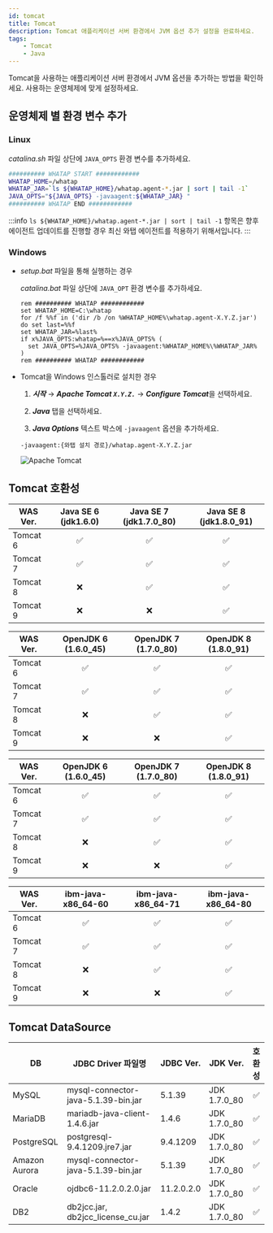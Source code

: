 ```yaml
---
id: tomcat
title: Tomcat
description: Tomcat 애플리케이션 서버 환경에서 JVM 옵션 추가 설정을 완료하세요.
tags:
    - Tomcat
    - Java
---
```


Tomcat을 사용하는 애플리케이션 서버 환경에서 JVM 옵션을 추가하는 방법을 확인하세요. 사용하는 운영체제에 맞게 설정하세요.

## 운영체제 별 환경 변수 추가

### **Linux**

*catalina.sh* 파일 상단에 ```JAVA_OPTS``` 환경 변수를 추가하세요.

```bash title='{Tomcat 설치 경로}/bin/catalina.sh' showLineNumbers
########## WHATAP START ############
WHATAP_HOME=/whatap
WHATAP_JAR=`ls ${WHATAP_HOME}/whatap.agent-*.jar | sort | tail -1`
JAVA_OPTS="${JAVA_OPTS} -javaagent:${WHATAP_JAR} "
########## WHATAP END ############
```

:::info
```ls ${WHATAP_HOME}/whatap.agent-*.jar | sort | tail -1``` 항목은 향후 에이전트 업데이트를 진행할 경우 최신 와탭 에이전트를 적용하기 위해서입니다.
:::

### **Windows**

* *setup.bat* 파일을 통해 실행하는 경우

  *catalina.bat* 파일 상단에 ```JAVA_OPT``` 환경 변수를 추가하세요.

  ```batch title='{Tomcat 설치 경로}/bin/catalina.bat' {2} showLineNumbers
  rem ########## WHATAP ############
  set WHATAP_HOME=C:\whatap
  for /f %%f in ('dir /b /on %WHATAP_HOME%\whatap.agent-X.Y.Z.jar') do set last=%%f
  set WHATAP_JAR=%last%
  if x%JAVA_OPTS:whatap=%==x%JAVA_OPTS% (
    set JAVA_OPTS=%JAVA_OPTS% -javaagent:%WHATAP_HOME%\%WHATAP_JAR%
  )
  rem ########## WHATAP ############
  ```

* Tomcat을 Windows 인스톨러로 설치한 경우

  1. ***시작*** → ***Apache Tomcat ```X.Y.Z.```*** → ***Configure Tomcat***을 선택하세요.

  1. ***Java*** 탭을 선택하세요.

  1. ***Java Options*** 텍스트 박스에 ```-javaagent``` 옵션을 추가하세요.

  ```text
  -javaagent:{와탭 설치 경로}/whatap.agent-X.Y.Z.jar
  ```

  ![Apache Tomcat](https://img.whatap.io/media/images/tomcat-win.png)

## Tomcat 호환성

| WAS Ver. | Java SE 6 (jdk1.6.0) | Java SE 7 (jdk1.7.0_80) | Java SE 8 (jdk1.8.0_91) |
| -------- | :------------------: | :---------------------: | :---------------------: |
| Tomcat 6 | ✅                   | ✅                      | ✅                      |
| Tomcat 7 | ✅                   | ✅                      | ✅                      |
| Tomcat 8 | ❌                   | ✅                      | ✅                      |
| Tomcat 9 | ❌                   | ❌                      | ✅                      |

| WAS Ver. | OpenJDK 6 (1.6.0_45) | OpenJDK 7 (1.7.0_80) | OpenJDK 8 (1.8.0_91) |
| -------- | :------------------: | :------------------: | :------------------: |
| Tomcat 6 | ✅                   | ✅                   | ✅                   |
| Tomcat 7 | ✅                   | ✅                   | ✅                   |
| Tomcat 8 | ❌                   | ✅                   | ✅                   |
| Tomcat 9 | ❌                   | ❌                   | ✅                   |

| WAS Ver. | OpenJDK 6 (1.6.0_45) | OpenJDK 7 (1.7.0_80) | OpenJDK 8 (1.8.0_91) |
| -------- | :------------------: | :------------------: | :------------------: |
| Tomcat 6 | ✅                   | ✅                   | ✅                   |
| Tomcat 7 | ✅                   | ✅                   | ✅                   |
| Tomcat 8 | ❌                   | ✅                   | ✅                   |
| Tomcat 9 | ❌                   | ❌                   | ✅                   |

| WAS Ver. | ibm-java-x86_64-60 | ibm-java-x86_64-71 | ibm-java-x86_64-80 |
| -------- | :----------------: | :----------------: | :----------------: |
| Tomcat 6 | ✅                 | ✅                 | ✅                 |
| Tomcat 7 | ✅                 | ✅                 | ✅                 |
| Tomcat 8 | ❌                 | ✅                 | ✅                 |
| Tomcat 9 | ❌                 | ❌                 | ✅                 |

## Tomcat DataSource
|DB|JDBC Driver 파일명|JDBC Ver.|JDK Ver.|호환성|
|--|--|--|--|:--:|
|MySQL|mysql-connector-java-5.1.39-bin.jar|5.1.39|JDK 1.7.0_80|✅|
|MariaDB|mariadb-java-client-1.4.6.jar|1.4.6|JDK 1.7.0_80|✅|
|PostgreSQL|postgresql-9.4.1209.jre7.jar|9.4.1209|JDK 1.7.0_80|✅|
|Amazon Aurora|mysql-connector-java-5.1.39-bin.jar|5.1.39|JDK 1.7.0_80|✅|
|Oracle|ojdbc6-11.2.0.2.0.jar|11.2.0.2.0|JDK 1.7.0_80|✅|
|DB2|db2jcc.jar, db2jcc_license_cu.jar|1.4.2|JDK 1.7.0_80|✅|
